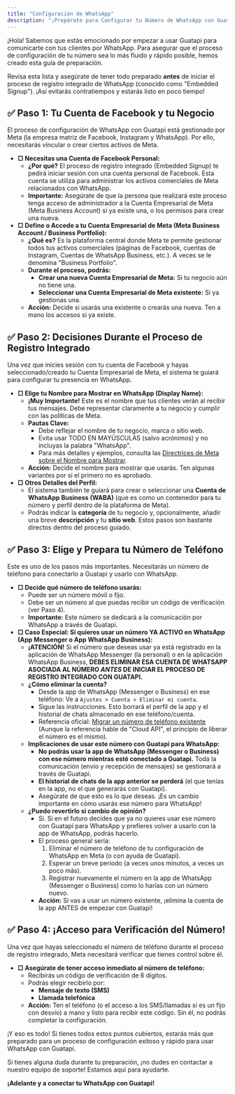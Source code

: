 ```yaml
---
title: "Configuración de WhatsApp"
description: "¡Prepárate para Configurar tu Número de WhatsApp con Guatapi! 🚀"
---
```


¡Hola\! Sabemos que estás emocionado por empezar a usar Guatapi para comunicarte con tus clientes por WhatsApp. Para asegurar que el proceso de configuración de tu número sea lo más fluido y rápido posible, hemos creado esta guía de preparación.

Revisa esta lista y asegúrate de tener todo preparado **antes** de iniciar el proceso de registro integrado de WhatsApp (conocido como "Embedded Signup"). ¡Así evitarás contratiempos y estarás listo en poco tiempo\!

## ✅ **Paso 1: Tu Cuenta de Facebook y tu Negocio**

El proceso de configuración de WhatsApp con Guatapi está gestionado por Meta (la empresa matriz de Facebook, Instagram y WhatsApp). Por ello, necesitarás vincular o crear ciertos activos de Meta.

- **□ Necesitas una Cuenta de Facebook Personal:**
  - **¿Por qué?** El proceso de registro integrado (Embedded Signup) te pedirá iniciar sesión con una cuenta personal de Facebook. Esta cuenta se utiliza para administrar los activos comerciales de Meta relacionados con WhatsApp.
  - **Importante:** Asegúrate de que la persona que realizará este proceso tenga acceso de administrador a la Cuenta Empresarial de Meta (Meta Business Account) si ya existe una, o los permisos para crear una nueva.
- **□ Define o Accede a tu Cuenta Empresarial de Meta (Meta Business Account / Business Portfolio):**
  - **¿Qué es?** Es la plataforma central donde Meta te permite gestionar todos tus activos comerciales (páginas de Facebook, cuentas de Instagram, Cuentas de WhatsApp Business, etc.). A veces se le denomina "Business Portfolio".
  - **Durante el proceso, podrás:**
    - **Crear una nueva Cuenta Empresarial de Meta:** Si tu negocio aún no tiene una.
    - **Seleccionar una Cuenta Empresarial de Meta existente:** Si ya gestionas una.
  - **Acción:** Decide si usarás una existente o crearás una nueva. Ten a mano los accesos si ya existe.

## ✅ **Paso 2: Decisiones Durante el Proceso de Registro Integrado**

Una vez que inicies sesión con tu cuenta de Facebook y hayas seleccionado/creado tu Cuenta Empresarial de Meta, el sistema te guiará para configurar tu presencia en WhatsApp.

- **□ Elige tu Nombre para Mostrar en WhatsApp (Display Name):**
  - **¡Muy Importante\!** Este es el nombre que tus clientes verán al recibir tus mensajes. Debe representar claramente a tu negocio y cumplir con las políticas de Meta.
  - **Pautas Clave:**
    - Debe reflejar el nombre de tu negocio, marca o sitio web.
    - Evita usar TODO EN MAYÚSCULAS (salvo acrónimos) y no incluyas la palabra "WhatsApp".
    - Para más detalles y ejemplos, consulta las [Directrices de Meta sobre el Nombre para Mostrar](https://www.facebook.com/business/help/338047025165344).
  - **Acción:** Decide el nombre para mostrar que usarás. Ten algunas variantes por si el primero no es aprobado.
- **□ Otros Detalles del Perfil:**
  - El sistema también te guiará para crear o seleccionar una **Cuenta de WhatsApp Business (WABA)** (que es como un contenedor para tu número y perfil dentro de la plataforma de Meta).
  - Podrás indicar la **categoría** de tu negocio y, opcionalmente, añadir una breve **descripción** y tu **sitio web**. Estos pasos son bastante directos dentro del proceso guiado.

## ✅ **Paso 3: Elige y Prepara tu Número de Teléfono**

Este es uno de los pasos más importantes. Necesitarás un número de teléfono para conectarlo a Guatapi y usarlo con WhatsApp.

- **□ Decide qué número de teléfono usarás:**
  - Puede ser un número móvil o fijo.
  - Debe ser un número al que puedas recibir un código de verificación (ver Paso 4).
  - **Importante:** Este número se dedicará a la comunicación por WhatsApp a través de Guatapi.
- **□ Caso Especial: Si quieres usar un número YA ACTIVO en WhatsApp (App Messenger o App WhatsApp Business):**
  - **¡ATENCIÓN\!** Si el número que deseas usar ya está registrado en la aplicación de WhatsApp Messenger (la personal) o en la aplicación WhatsApp Business, **DEBES ELIMINAR ESA CUENTA DE WHATSAPP ASOCIADA AL NÚMERO _ANTES_ DE INICIAR EL PROCESO DE REGISTRO INTEGRADO CON GUATAPI.**
  - **¿Cómo eliminar la cuenta?**
    - Desde la app de WhatsApp (Messenger o Business) en ese teléfono: Ve a `Ajustes > Cuenta > Eliminar mi cuenta`.
    - Sigue las instrucciones. Esto borrará el perfil de la app y el historial de chats almacenado en ese teléfono/cuenta.
    - Referencia oficial: [Migrar un número de teléfono existente](https://developers.facebook.com/docs/whatsapp/cloud-api/get-started/migrate-existing-whatsapp-number-to-a-business-account) (Aunque la referencia hable de "Cloud API", el principio de liberar el número es el mismo).
  - **Implicaciones de usar este número con Guatapi para WhatsApp:**
    - **No podrás usar la app de WhatsApp (Messenger o Business) con ese número mientras esté conectado a Guatapi.** Toda la comunicación (envío y recepción de mensajes) se gestionará a través de Guatapi.
    - **El historial de chats de la app anterior se perderá** (el que tenías en la app, no el que generarás con Guatapi).
    - Asegúrate de que esto es lo que deseas. ¡Es un cambio importante en cómo usarás ese número para WhatsApp\!
  - **¿Puedo revertirlo si cambio de opinión?**
    - Sí. Si en el futuro decides que ya no quieres usar ese número con Guatapi para WhatsApp y prefieres volver a usarlo con la app de WhatsApp, podrás hacerlo.
    - El proceso general sería:
      1. Eliminar el número de teléfono de tu configuración de WhatsApp en Meta (o con ayuda de Guatapi).
      2. Esperar un breve periodo (a veces unos minutos, a veces un poco más).
      3. Registrar nuevamente el número en la app de WhatsApp (Messenger o Business) como lo harías con un número nuevo.
    - **Acción:** Si vas a usar un número existente, ¡elimina la cuenta de la app ANTES de empezar con Guatapi\!

## ✅ **Paso 4: ¡Acceso para Verificación del Número\!**

Una vez que hayas seleccionado el número de teléfono durante el proceso de registro integrado, Meta necesitará verificar que tienes control sobre él.

- **□ Asegúrate de tener acceso inmediato al número de teléfono:**
  - Recibirás un código de verificación de 6 dígitos.
  - Podrás elegir recibirlo por:
    - **Mensaje de texto (SMS)**
    - **Llamada telefónica**
  - **Acción:** Ten el teléfono (o el acceso a los SMS/llamadas si es un fijo con desvío) a mano y listo para recibir este código. Sin él, no podrás completar la configuración.

¡Y eso es todo\! Si tienes todos estos puntos cubiertos, estarás más que preparado para un proceso de configuración exitoso y rápido para usar WhatsApp con Guatapi.

Si tienes alguna duda durante tu preparación, ¡no dudes en contactar a nuestro equipo de soporte\! Estamos aquí para ayudarte.

**¡Adelante y a conectar tu WhatsApp con Guatapi\!**